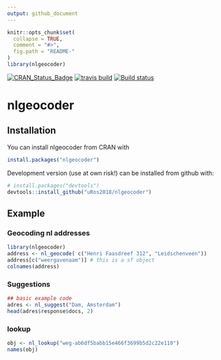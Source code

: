 ```yaml
---
output: github_document
---
```


<!-- README.md is generated from README.Rmd. Please edit that file -->

```r
knitr::opts_chunk$set(
  collapse = TRUE,
  comment = "#>",
  fig.path = "README-"
)
library(nlgeocoder)
```

[![CRAN_Status_Badge](https://www.r-pkg.org/badges/version/nlgeocoder)](https://cran.r-project.org/package=nlgeocoder)
[![travis build](https://travis-ci.org/uRos2018/nlgeocoder.svg?branch=master)](https://travis-ci.org/uRos2018/nlgeocoder)
[![Build status](https://ci.appveyor.com/api/projects/status/ydb01147q649ordx?svg=true)](https://ci.appveyor.com/project/edwindj/nlgeocoder)

<!-- ![downloads](https://cranlogs.r-pkg.org/badges/grand-total/nlgeocoder) -->

# nlgeocoder

## Installation

You can install nlgeocoder from CRAN with

```r
install.packages("nlgeocoder")
```

Development version (use at own risk!) can be installed from
github with:

```r
# install.packages("devtools")
devtools::install_github("uRos2018/nlgeocoder")
```

## Example

### Geocoding nl addresses

```r
library(nlgeocoder)
address <- nl_geocode( c("Henri Faasdreef 312", "Leidschenveen"))
address[c("weergavenaam")] # this is a sf object
colnames(address)
```

### Suggestions

```r
## basic example code
adres <- nl_suggest("Dam, Amsterdam")
head(adres$response$docs, 2)
```
### lookup

```r
obj <- nl_lookup("weg-ab6df5babb15e466f3699b5d2c22e110")
names(obj)
```


